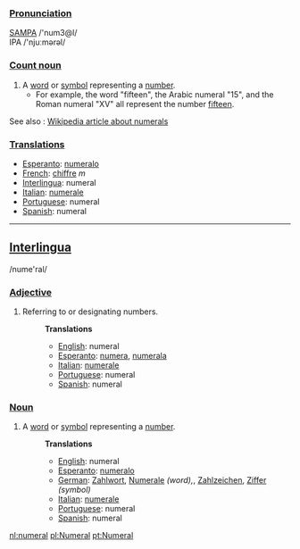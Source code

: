 ===[[Pronunciation]]===
[[w:SAMPA|SAMPA]]  /'num3@l/<br>
IPA /'nju&#720;m&#601;r&#601;l/

===[[Count noun]]===

# A [[word]] or [[symbol]] representing a [[number]].
#* For example, the word "fifteen", the Arabic numeral "15", and the Roman numeral "XV" all represent the number [[fifteen]].

See also : [[w:Numeral|Wikipedia article about numerals]]

===[[Translation]]s===
*[[Esperanto]]: [[numeralo]]
*[[French]]: [[chiffre]] ''m''
*[[Interlingua]]: numeral
*[[Italian]]: [[numerale]]
*[[Portuguese]]: numeral
*[[Spanish]]: numeral

----
==[[Interlingua]]==
/nume'ral/
===[[Adjective]]===
#Referring to or designating numbers.
#:'''Translations'''
#:*[[English]]: numeral
#:*[[Esperanto]]: [[numera]], [[numerala]]
#:*[[Italian]]: [[numerale]]
#:*[[Portuguese]]: numeral
#:*[[Spanish]]: numeral
===[[Noun]]===
#A [[word]] or [[symbol]] representing a [[number]].
#:'''Translations'''
#:*[[English]]: numeral
#:*[[Esperanto]]: [[numeralo]]
#:*[[German]]: [[Zahlwort]], [[Numerale]] ''(word),'', [[Zahlzeichen]], [[Ziffer]] ''(symbol)''
#:*[[Italian]]: [[numerale]]
#:*[[Portuguese]]: numeral
#:*[[Spanish]]: numeral

[[nl:numeral]]
[[pl:Numeral]]
[[pt:Numeral]]